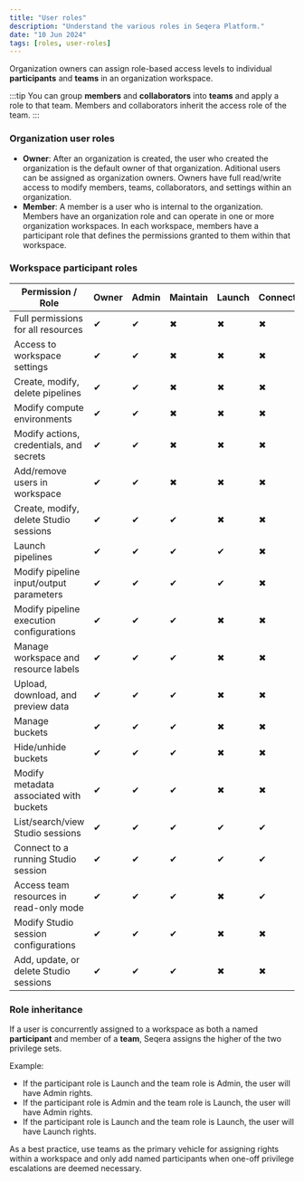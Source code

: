 ```yaml
---
title: "User roles"
description: "Understand the various roles in Seqera Platform."
date: "10 Jun 2024"
tags: [roles, user-roles]
---
```


Organization owners can assign role-based access levels to individual **participants** and **teams** in an organization workspace.

:::tip
You can group **members** and **collaborators** into **teams** and apply a role to that team. Members and collaborators inherit the access role of the team.
:::

### Organization user roles

- **Owner**: After an organization is created, the user who created the organization is the default owner of that organization. Aditional users can be assigned as organization owners. Owners have full read/write access to modify members, teams, collaborators, and settings within an organization.
- **Member**: A member is a user who is internal to the organization. Members have an organization role and can operate in one or more organization workspaces. In each workspace, members have a participant role that defines the permissions granted to them within that workspace.

### Workspace participant roles

| Permission / Role                          | Owner | Admin | Maintain | Launch | Connect | View |
|--------------------------------------------|-------|-------|----------|--------|---------|------|
| Full permissions for all resources        | ✔     | ✔     | ✖       | ✖     | ✖      | ✖   |
| Access to workspace settings              | ✔     | ✔     | ✖       | ✖     | ✖      | ✖   |
| Create, modify, delete pipelines          | ✔     | ✔     | ✖       | ✖     | ✖      | ✖   |
| Modify compute environments               | ✔     | ✔     | ✖       | ✖     | ✖      | ✖   |
| Modify actions, credentials, and secrets  | ✔     | ✔     | ✖       | ✖     | ✖      | ✖   |
| Add/remove users in workspace             | ✔     | ✔     | ✖       | ✖     | ✖      | ✖   |
| Create, modify, delete Studio sessions    | ✔     | ✔     | ✔        | ✖     | ✖      | ✖   |
| Launch pipelines                          | ✔     | ✔     | ✔        | ✔      | ✖      | ✖   |
| Modify pipeline input/output parameters   | ✔     | ✔     | ✔        | ✔      | ✖      | ✖   |
| Modify pipeline execution configurations  | ✔     | ✔     | ✔        | ✖     | ✖      | ✖   |
| Manage workspace and resource labels      | ✔     | ✔     | ✔        | ✖     | ✖      | ✖   |
| Upload, download, and preview data        | ✔     | ✔     | ✔        | ✖     | ✖      | ✖   |
| Manage buckets                            | ✔     | ✔     | ✔        | ✖     | ✖      | ✖   |
| Hide/unhide buckets                       | ✔     | ✔     | ✔        | ✖     | ✖      | ✖   |
| Modify metadata associated with buckets   | ✔     | ✔     | ✔        | ✖     | ✖      | ✖   |
| List/search/view Studio sessions          | ✔     | ✔     | ✔        | ✔      | ✔       | ✔    |
| Connect to a running Studio session       | ✔     | ✔     | ✔        | ✔      | ✔       | ✖   |
| Access team resources in read-only mode   | ✔     | ✔     | ✔        | ✖     | ✔       | ✔    |
| Modify Studio session configurations      | ✔     | ✔     | ✔       | ✖     | ✖      | ✖   |
| Add, update, or delete Studio sessions    | ✔     | ✔     | ✔       | ✖     | ✖      | ✖   |

### Role inheritance

If a user is concurrently assigned to a workspace as both a named **participant** and member of a **team**, Seqera assigns the higher of the two privilege sets.

Example:

- If the participant role is Launch and the team role is Admin, the user will have Admin rights.
- If the participant role is Admin and the team role is Launch, the user will have Admin rights.
- If the participant role is Launch and the team role is Launch, the user will have Launch rights.

As a best practice, use teams as the primary vehicle for assigning rights within a workspace and only add named participants when one-off privilege escalations are deemed necessary.
